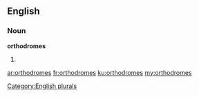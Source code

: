 ==English==

===Noun===
'''orthodromes'''

# {{plural of|orthodrome}}

[[Category:English plurals]]

[[ar:orthodromes]]
[[fr:orthodromes]]
[[ku:orthodromes]]
[[my:orthodromes]]
